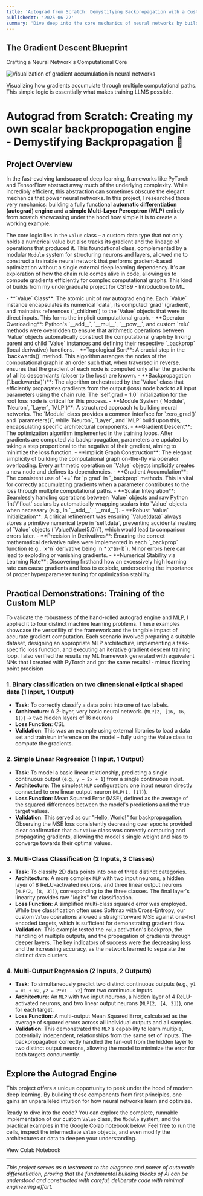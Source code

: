 ```yaml
---
title: 'Autograd from Scratch: Demystifying Backpropagation with a Custom MLP'
publishedAt: '2025-06-22'
summary: 'Dive deep into the core mechanics of neural networks by building a custom automatic differentiation (autograd) engine and a Multi-Layer Perceptron (MLP) from the ground up.'
---
```



<div className="mb-8">
  <div className="rounded-2xl overflow-hidden shadow-lg bg-gradient-to-br from-purple-800 to-indigo-900 flex justify-center items-center p-8">
    <div className="max-w-[600px] w-full py-8 text-center text-white">
      <h2 className="text-3xl sm:text-4xl font-bold mb-4">The Gradient Descent Blueprint</h2>
      <p className="text-lg sm:text-xl font-light">Crafting a Neural Network's Computational Core</p>
      <Image
        src="/resources/images/gradient_accumulation.jpg"
        alt="Visualization of gradient accumulation in neural networks"
        width={700}
        height={400}
        priority
        className="w-full mt-6 opacity-80 rounded-lg"
        sizes="(max-width: 640px) 90vw, 700px"
      />
    </div>
  </div>
  <p className="text-center text-sm text-neutral-500 dark:text-neutral-400 mt-3 italic">
    Visualizing how gradients accumulate through multiple computational paths. This simple logic is essentially what makes training LLMS possible.
  </p>
</div>

# Autograd from Scratch: Creating my own scalar backpropogation engine - Demystifying Backpropagation 🧠

## Project Overview

In the fast-evolving landscape of deep learning, frameworks like PyTorch and TensorFlow abstract away much of the underlying complexity. While incredibly efficient, this abstraction can sometimes obscure the elegant mechanics that power neural networks. In this project, I researched those very mechanics: building a fully functional **automatic differentiation (autograd) engine** and a **simple Multi-Layer Perceptron (MLP)** entirely from scratch showcasing under the hood how simple it is to create a working example.

The core logic lies in the `Value` class – a custom data type that not only holds a numerical value but also tracks its gradient and the lineage of operations that produced it. This foundational class, complemented by a modular `Module` system for structuring neurons and layers, allowed me to construct a trainable neural network that performs gradient-based optimization without a single external deep learning dependency. It's an exploration of how the chain rule comes alive in code, allowing us to compute gradients efficiently for complex computational graphs. This kind of builds from my undergraduate project for CS189 - Introduction to ML.

<CollapsibleSection title="Core Technologies & Fundamental Concepts" defaultOpen={true}>
- **`Value` Class**: The atomic unit of my autograd engine. Each `Value` instance encapsulates its numerical `data`, its computed `grad` (gradient), and maintains references (`_children`) to the `Value` objects that were its direct inputs. This forms the implicit computational graph.
- **Operator Overloading**: Python's `__add__`, `__mul__`, `__pow__`, and custom `relu` methods were overridden to ensure that arithmetic operations between `Value` objects automatically construct the computational graph by linking parent and child `Value` instances and defining their respective `_backprop` (local derivative) functions.
- **Topological Sort**: A crucial step in the `backwards()` method. This algorithm arranges the nodes of the computational graph in an order such that, when traversed in reverse, ensures that the gradient of each node is computed only after the gradients of all its descendants (closer to the loss) are known.
- **Backpropagation (`.backwards()`)**: The algorithm orchestrated by the `Value` class that efficiently propagates gradients from the output (loss) node back to all input parameters using the chain rule. The `self.grad = 1.0` initialization for the root loss node is critical for this process.
- **Module System (`Module`, `Neuron`, `Layer`, `MLP`)**: A structured approach to building neural networks. The `Module` class provides a common interface for `zero_grad()` and `parameters()`, while `Neuron`, `Layer`, and `MLP` build upon this, encapsulating specific architectural components.
- **Gradient Descent**: The optimization algorithm implemented in the training loops. After gradients are computed via backpropagation, parameters are updated by taking a step proportional to the negative of their gradient, aiming to minimize the loss function.
</CollapsibleSection>

<CollapsibleSection title="Key Design & Implementation Insights">
- **Implicit Graph Construction**: The elegant simplicity of building the computational graph on-the-fly via operator overloading. Every arithmetic operation on `Value` objects implicitly creates a new node and defines its dependencies.
- **Gradient Accumulation**: The consistent use of `+=` for `p.grad` in `_backprop` methods. This is vital for correctly accumulating gradients when a parameter contributes to the loss through multiple computational paths.
- **Scalar Integration**: Seamlessly handling operations between `Value` objects and raw Python `int`/`float` scalars by automatically wrapping scalars into `Value` objects when necessary (e.g., in `__add__`, `__mul__`).
- **Robust `Value` Initialization**: A critical refinement was ensuring `Value(data)` always stores a primitive numerical type in `self.data`, preventing accidental nesting of `Value` objects (`Value(Value(5.0))`), which would lead to comparison errors later.
- **Precision in Derivatives**: Ensuring the correct mathematical derivative rules were implemented in each `_backprop` function (e.g., `x^n` derivative being `n * x^(n-1)`). Minor errors here can lead to exploding or vanishing gradients.
- **Numerical Stability via Learning Rate**: Discovering firsthand how an excessively high learning rate can cause gradients and loss to explode, underscoring the importance of proper hyperparameter tuning for optimization stability.
</CollapsibleSection>

## Practical Demonstrations: Training of the Custom MLP

To validate the robustness of the hand-rolled autograd engine and MLP, I applied it to four distinct machine learning problems. These examples showcase the versatility of the framework and the tangible impact of accurate gradient computation. Each scenario involved preparing a suitable dataset, designing an appropriate MLP architecture, implementing a task-specific loss function, and executing an iterative gradient descent training loop. I also verified the results my ML framework generated with equivalent NNs that I created with PyTorch and got the same results! - minus floating point precision

### 1. Binary classification on two dimensional eliptical shaped data (1 Input, 1 Output)

* **Task**: To correctly classify a data point into one of two labels.
* **Architecture**: A 2-layer, very basic neural network. (`MLP(2, [16, 16, 1])`) -> two hidden layers of 16 neurons
* **Loss Function**: CSL
* **Validation**: This was an example using external libraries to load a data set and train/run inference on the model - fully using the Value class to compute the gradients.

### 2. Simple Linear Regression (1 Input, 1 Output)

* **Task**: To model a basic linear relationship, predicting a single continuous output (e.g., `y = 2x + 1`) from a single continuous input.
* **Architecture**: The simplest `MLP` configuration: one input neuron directly connected to one linear output neuron (`MLP(1, [1])`).
* **Loss Function**: Mean Squared Error (MSE), defined as the average of the squared differences between the model's predictions and the true target values.
* **Validation**: This served as our "Hello, World!" for backpropagation. Observing the MSE loss consistently decreasing over epochs provided clear confirmation that our `Value` class was correctly computing and propagating gradients, allowing the model's single weight and bias to converge towards their optimal values.

### 3. Multi-Class Classification (2 Inputs, 3 Classes)

* **Task**: To classify 2D data points into one of three distinct categories.
* **Architecture**: A more complex `MLP` with two input neurons, a hidden layer of 8 ReLU-activated neurons, and three linear output neurons (`MLP(2, [8, 3])`), corresponding to the three classes. The final layer's linearity provides raw "logits" for classification.
* **Loss Function**: A simplified multi-class squared error was employed. While true classification often uses Softmax with Cross-Entropy, our custom `Value` operations allowed a straightforward MSE against one-hot encoded targets, which is sufficient for demonstrating gradient flow.
* **Validation**: This example tested the `relu` activation's backprop, the handling of multiple outputs, and the propagation of gradients through deeper layers. The key indicators of success were the decreasing loss and the increasing accuracy, as the network learned to separate the distinct data clusters.

### 4. Multi-Output Regression (2 Inputs, 2 Outputs)

* **Task**: To simultaneously predict two distinct continuous outputs (e.g., `y1 = x1 + x2`, `y2 = 2*x1 - x2`) from two continuous inputs.
* **Architecture**: An `MLP` with two input neurons, a hidden layer of 4 ReLU-activated neurons, and two linear output neurons (`MLP(2, [4, 2])`), one for each target.
* **Loss Function**: A multi-output Mean Squared Error, calculated as the average of squared errors across all individual outputs and all samples.
* **Validation**: This demonstrated the `MLP`'s capability to learn multiple, potentially independent, relationships from the same set of inputs. The backpropagation correctly handled the fan-out from the hidden layer to two distinct output neurons, allowing the model to minimize the error for both targets concurrently.

## Explore the Autograd Engine

This project offers a unique opportunity to peek under the hood of modern deep learning. By building these components from first principles, one gains an unparalleled intuition for how neural networks learn and optimize.

Ready to dive into the code? You can explore the complete, runnable implementation of our custom `Value` class, the `Module` system, and the practical examples in the Google Colab notebook below. Feel free to run the cells, inspect the intermediate `Value` objects, and even modify the architectures or data to deepen your understanding.

<div className="flex flex-col sm:flex-row gap-4 mt-6">
  <ActionButton href="https://colab.research.google.com/drive/1KWfmJfbt3dUGd090o1uUTAP5uVEcECJT?usp=sharing" icon="code" isExternal={true}>
    View Colab Notebook
  </ActionButton>
</div>

---

*This project serves as a testament to the elegance and power of automatic differentiation, proving that the fundamental building blocks of AI can be understood and constructed with careful, deliberate code with minimal engineering effort.*